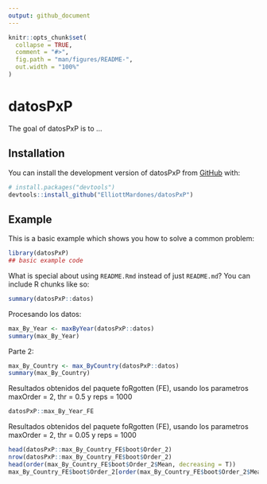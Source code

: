 ```yaml
---
output: github_document
---
```


<!-- README.md is generated from README.Rmd. Please edit that file -->

```r
knitr::opts_chunk$set(
  collapse = TRUE,
  comment = "#>",
  fig.path = "man/figures/README-",
  out.width = "100%"
)
```

# datosPxP

<!-- badges: start -->
<!-- badges: end -->

The goal of datosPxP is to ...

## Installation

You can install the development version of datosPxP from [GitHub](https://github.com/) with:

``` r
# install.packages("devtools")
devtools::install_github("ElliottMardones/datosPxP")
```

## Example

This is a basic example which shows you how to solve a common problem:

```r
library(datosPxP)
## basic example code
```

What is special about using `README.Rmd` instead of just `README.md`? You can include R chunks like so:

```r
summary(datosPxP::datos)
```

Procesando los datos:


```r
max_By_Year <- maxByYear(datosPxP::datos)
summary(max_By_Year)
```

Parte 2:

```r
max_By_Country <- max_ByCountry(datosPxP::datos)
summary(max_By_Country)
```


Resultados obtenidos del paquete foRgotten (FE), usando los parametros maxOrder = 2, thr = 0.5 y reps = 1000

```r
datosPxP::max_By_Year_FE
```

Resultados obtenidos del paquete foRgotten (FE), usando los parametros maxOrder = 2, thr = 0.05 y reps = 1000
```r
head(datosPxP::max_By_Country_FE$boot$Order_2)
nrow(datosPxP::max_By_Country_FE$boot$Order_2)
head(order(max_By_Country_FE$boot$Order_2$Mean, decreasing = T))
max_By_Country_FE$boot$Order_2[order(max_By_Country_FE$boot$Order_2$Mean, decreasing = T),][1:10,]

```
